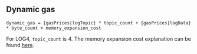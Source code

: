 ## Dynamic gas

    dynamic_gas = {gasPrices|logTopic} * topic_count + {gasPrices|logData} * byte_count + memory_expansion_cost

For LOG4, `topic_count` is 4.
The memory expansion cost explanation can be found [here](/about).
